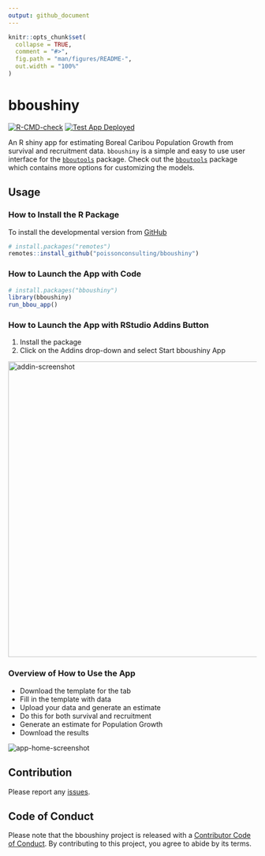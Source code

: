 ```yaml
---
output: github_document
---
```


<!-- README.md is generated from README.Rmd. Please edit that file -->

```r
knitr::opts_chunk$set(
  collapse = TRUE,
  comment = "#>",
  fig.path = "man/figures/README-",
  out.width = "100%"
)
```

# bboushiny

<!-- badges: start -->
[![R-CMD-check](https://github.com/poissonconsulting/bboushiny/actions/workflows/R-CMD-check.yaml/badge.svg)](https://github.com/poissonconsulting/bboushiny/actions/workflows/R-CMD-check.yaml)
[![Test App Deployed](https://github.com/poissonconsulting/bboushiny/workflows/deploy-app/badge.svg)](https://github.com/poissonconsulting/bboushiny/actions)
<!-- badges: end -->

An R shiny app for estimating Boreal Caribou Population Growth from survival and recruitment data.
`bboushiny` is a simple and easy to use user interface for the [`bboutools`](https://github.com/poissonconsulting/bboutools) package.
Check out the [`bboutools`](https://github.com/poissonconsulting/bboutools) package which contains more options for customizing the models. 

## Usage

### How to Install the R Package

To install the developmental version from [GitHub](https://github.com/poissonconsulting/bboushiny)
```r
# install.packages("remotes")
remotes::install_github("poissonconsulting/bboushiny")
```

### How to Launch the App with Code

```r
# install.packages("bboushiny")
library(bboushiny)
run_bbou_app()
```

### How to Launch the App with RStudio Addins Button

1. Install the package
2. Click on the Addins drop-down and select Start bboushiny App 

<img src="man/figures/addins.png" alt="addin-screenshot" width="600"/>

### Overview of How to Use the App

- Download the template for the tab
- Fill in the template with data
- Upload your data and generate an estimate
- Do this for both survival and recruitment
- Generate an estimate for Population Growth
- Download the results 

<img src="man/figures/app-home-page.png" alt="app-home-screenshot"/>

## Contribution

Please report any [issues](https://github.com/poissonconsulting/bboushiny/issues).


## Code of Conduct

Please note that the bboushiny project is released with a [Contributor Code of Conduct](https://contributor-covenant.org/version/2/0/CODE_OF_CONDUCT.html). By contributing to this project, you agree to abide by its terms.
